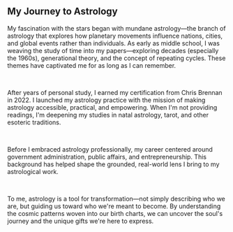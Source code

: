 <h2 className="text-2xl md:text-3xl font-manrope font-bold text-rose-quartz-400 mb-6">My Journey to Astrology</h2>

My fascination with the stars began with mundane astrology—the branch of astrology that explores how planetary movements influence nations, cities, and global events rather than individuals. As early as middle school, I was weaving the study of time into my papers—exploring decades (especially the 1960s), generational theory, and the concept of repeating cycles. These themes have captivated me for as long as I can remember.

<br />

After years of personal study, I earned my certification from Chris Brennan in 2022. I launched my astrology practice with the mission of making astrology accessible, practical, and empowering. When I'm not providing readings, I'm deepening my studies in natal astrology, tarot, and other esoteric traditions.

<br />

Before I embraced astrology professionally, my career centered around government administration, public affairs, and entrepreneurship. This background has helped shape the grounded, real-world lens I bring to my astrological work.

<br />

To me, astrology is a tool for transformation—not simply describing who we are, but guiding us toward who we're meant to become. By understanding the cosmic patterns woven into our birth charts, we can uncover the soul's journey and the unique gifts we're here to express.

<br />